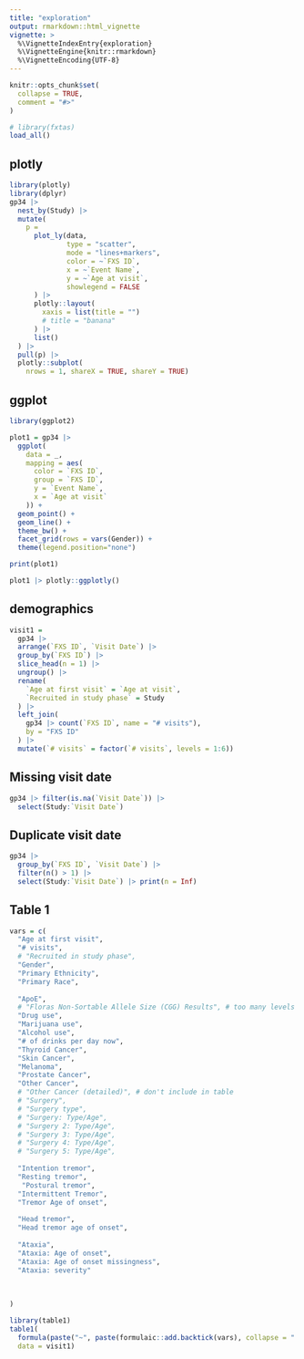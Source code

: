 ```yaml
---
title: "exploration"
output: rmarkdown::html_vignette
vignette: >
  %\VignetteIndexEntry{exploration}
  %\VignetteEngine{knitr::rmarkdown}
  %\VignetteEncoding{UTF-8}
---
```


```r
knitr::opts_chunk$set(
  collapse = TRUE,
  comment = "#>"
)
```

```r
# library(fxtas)
load_all()
```

## plotly

```r

library(plotly)
library(dplyr)
gp34 |> 
  nest_by(Study) |> 
  mutate(
    p = 
      plot_ly(data,
              type = "scatter",
              mode = "lines+markers",
              color = ~`FXS ID`,
              x = ~`Event Name`,
              y = ~`Age at visit`,
              showlegend = FALSE
      ) |> 
      plotly::layout(
        xaxis = list(title = "")
        # title = "banana"
      ) |> 
      list()
  ) |> 
  pull(p) |> 
  plotly::subplot(
    nrows = 1, shareX = TRUE, shareY = TRUE)

```

## ggplot

```r

library(ggplot2)

plot1 = gp34 |> 
  ggplot(
    data = _,
    mapping = aes(
      color = `FXS ID`,
      group = `FXS ID`,
      y = `Event Name`,
      x = `Age at visit`
    )) +
  geom_point() + 
  geom_line() +
  theme_bw() +
  facet_grid(rows = vars(Gender)) +
  theme(legend.position="none")

print(plot1)

plot1 |> plotly::ggplotly()


```

## demographics

```r

visit1 = 
  gp34 |> 
  arrange(`FXS ID`, `Visit Date`) |> 
  group_by(`FXS ID`) |> 
  slice_head(n = 1) |>
  ungroup() |> 
  rename(
    `Age at first visit` = `Age at visit`,
    `Recruited in study phase` = Study
  ) |> 
  left_join(
    gp34 |> count(`FXS ID`, name = "# visits"),
    by = "FXS ID"
  ) |> 
  mutate(`# visits` = factor(`# visits`, levels = 1:6))


```

## Missing visit date

```r

gp34 |> filter(is.na(`Visit Date`)) |> 
  select(Study:`Visit Date`)

```

## Duplicate visit date

```r

gp34 |> 
  group_by(`FXS ID`, `Visit Date`) |> 
  filter(n() > 1) |> 
  select(Study:`Visit Date`) |> print(n = Inf)

```


## Table 1
```r

vars = c(
  "Age at first visit",
  "# visits",
  # "Recruited in study phase",
  "Gender",
  "Primary Ethnicity",
  "Primary Race",
  
  "ApoE",
  # "Floras Non-Sortable Allele Size (CGG) Results", # too many levels
  "Drug use",
  "Marijuana use",
  "Alcohol use",
  "# of drinks per day now",
  "Thyroid Cancer",
  "Skin Cancer",
  "Melanoma",
  "Prostate Cancer",
  "Other Cancer",
  # "Other Cancer (detailed)", # don't include in table
  # "Surgery",
  # "Surgery type",
  # "Surgery: Type/Age",
  # "Surgery 2: Type/Age",
  # "Surgery 3: Type/Age",
  # "Surgery 4: Type/Age",
  # "Surgery 5: Type/Age",
  
  "Intention tremor",
  "Resting tremor",
   "Postural tremor",
  "Intermittent Tremor",
  "Tremor Age of onset",
  
  "Head tremor",
  "Head tremor age of onset",
  
  "Ataxia",
  "Ataxia: Age of onset",
  "Ataxia: Age of onset missingness",
  "Ataxia: severity"
  
  
  
)

library(table1)
table1(
  formula(paste("~", paste(formulaic::add.backtick(vars), collapse = " + "), "| `Recruited in study phase`")),
  data = visit1)
```

